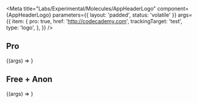 
<Meta
  title="Labs/Experimental/Molecules/AppHeaderLogo"
  component={AppHeaderLogo}
  parameters={{ layout: 'padded', status: 'volatile' }}
  args={{
    item: {
      pro: true,
      href: 'http://codecademy.com',
      trackingTarget: 'test',
      type: 'logo',
    },
  }}
/>

## Pro

<Props of={AppHeaderLogo} />

<Canvas>
  <Story name="AppHeaderLogo - pro ">
    {(args) => <AppHeaderLogo {...args} />}
  </Story>
</Canvas>

## Free + Anon

<Canvas>
  <Story
    name="AppHeaderLogo - free"
    args={{
      item: {
        pro: false,
        href: 'http://codecademy.com',
        trackingTarget: 'test',
        type: 'logo',
      },
    }}
  >
    {(args) => <AppHeaderLogo {...args} />}
  </Story>
</Canvas>

